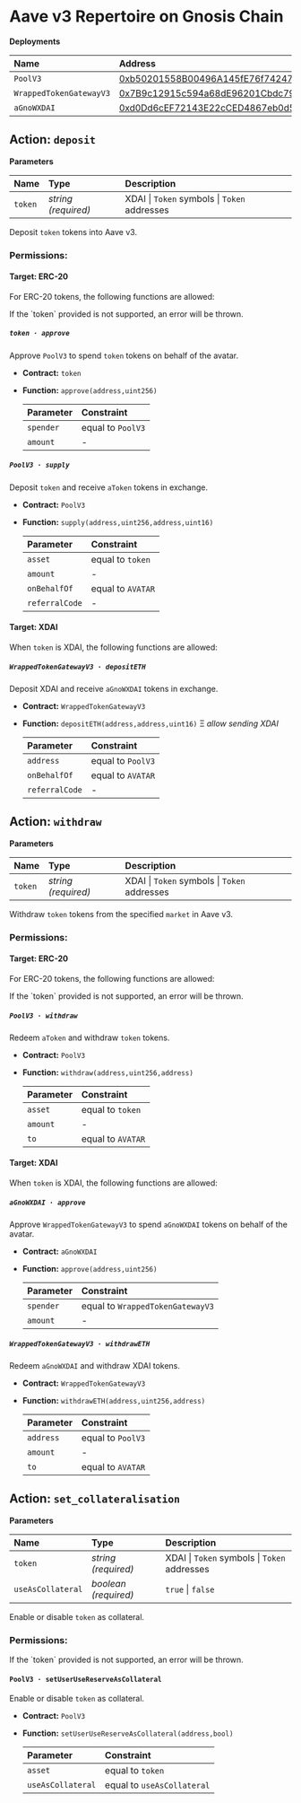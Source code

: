 
# Aave v3 Repertoire on Gnosis Chain

**Deployments**

| Name                    | Address                                                                                                                |
| :---------------------- | :--------------------------------------------------------------------------------------------------------------------- |
| `PoolV3`                | [0xb50201558B00496A145fE76f7424749556E326D8](https://gnosisscan.io/address/0xb50201558B00496A145fE76f7424749556E326D8) |
| `WrappedTokenGatewayV3` | [0x7B9c12915c594a68dE96201Cbdc79147F09da278](https://gnosisscan.io/address/0x7B9c12915c594a68dE96201Cbdc79147F09da278) |
| `aGnoWXDAI`             | [0xd0Dd6cEF72143E22cCED4867eb0d5F2328715533](https://gnosisscan.io/address/0xd0Dd6cEF72143E22cCED4867eb0d5F2328715533) |

## Action: `deposit`

**Parameters**

| Name    | Type                | Description                                  |
| :------ | :------------------ | :------------------------------------------- |
| `token` | _string (required)_ | XDAI \| `Token` symbols \| `Token` addresses |

Deposit `token` tokens into Aave v3.

### Permissions:

#### Target: ERC-20

For ERC-20 tokens, the following functions are allowed:

<Callout type="error">
  If the `token` provided is not supported, an error will be thrown.
</Callout>

##### `token · approve`

Approve `PoolV3` to spend `token` tokens on behalf of the avatar.

- **Contract:** `token`
- **Function:** `approve(address,uint256)`

  | Parameter | Constraint        |
  | :-------- | :---------------- |
  | `spender` | equal to `PoolV3` |
  | `amount`  | -                 |

##### `PoolV3 · supply`

Deposit `token` and receive `aToken` tokens in exchange.

- **Contract:** `PoolV3`
- **Function:** `supply(address,uint256,address,uint16)`

  | Parameter      | Constraint        |
  | :------------- | :---------------- |
  | `asset`        | equal to `token`  |
  | `amount`       | -                 |
  | `onBehalfOf`   | equal to `AVATAR` |
  | `referralCode` | -                 |

#### Target: XDAI

When `token` is XDAI, the following functions are allowed:

##### `WrappedTokenGatewayV3 · depositETH`

Deposit XDAI and receive `aGnoWXDAI` tokens in exchange.

- **Contract:** `WrappedTokenGatewayV3`
- **Function:** `depositETH(address,address,uint16)` Ξ _allow sending XDAI_

  | Parameter      | Constraint        |
  | :------------- | :---------------- |
  | `address`      | equal to `PoolV3` |
  | `onBehalfOf`   | equal to `AVATAR` |
  | `referralCode` | -                 |

## Action: `withdraw`

**Parameters**

| Name    | Type                | Description                                  |
| :------ | :------------------ | :------------------------------------------- |
| `token` | _string (required)_ | XDAI \| `Token` symbols \| `Token` addresses |

Withdraw `token` tokens from the specified `market` in Aave v3.

### Permissions:

#### Target: ERC-20

For ERC-20 tokens, the following functions are allowed:

<Callout type="error">
  If the `token` provided is not supported, an error will be thrown.
</Callout>

##### `PoolV3 · withdraw`

Redeem `aToken` and withdraw `token` tokens.

- **Contract:** `PoolV3`
- **Function:** `withdraw(address,uint256,address)`

  | Parameter | Constraint        |
  | :-------- | :---------------- |
  | `asset`   | equal to `token`  |
  | `amount`  | -                 |
  | `to`      | equal to `AVATAR` |

#### Target: XDAI

When `token` is XDAI, the following functions are allowed:

##### `aGnoWXDAI · approve`

Approve `WrappedTokenGatewayV3` to spend `aGnoWXDAI` tokens on behalf of the avatar.

- **Contract:** `aGnoWXDAI`
- **Function:** `approve(address,uint256)`

  | Parameter | Constraint                       |
  | :-------- | :------------------------------- |
  | `spender` | equal to `WrappedTokenGatewayV3` |
  | `amount`  | -                                |

##### `WrappedTokenGatewayV3 · withdrawETH`

Redeem `aGnoWXDAI` and withdraw XDAI tokens.

- **Contract:** `WrappedTokenGatewayV3`
- **Function:** `withdrawETH(address,uint256,address)`

  | Parameter | Constraint        |
  | :-------- | :---------------- |
  | `address` | equal to `PoolV3` |
  | `amount`  | -                 |
  | `to`      | equal to `AVATAR` |

## Action: `set_collateralisation`

**Parameters**

| Name              | Type                 | Description                                  |
| :---------------- | :------------------- | :------------------------------------------- |
| `token`           | _string (required)_  | XDAI \| `Token` symbols \| `Token` addresses |
| `useAsCollateral` | _boolean (required)_ | `true` \| `false`                            |

Enable or disable `token` as collateral.

### Permissions:

<Callout type="error">
  If the `token` provided is not supported, an error will be thrown.
</Callout>

#### `PoolV3 · setUserUseReserveAsCollateral`

Enable or disable `token` as collateral.

- **Contract:** `PoolV3`
- **Function:** `setUserUseReserveAsCollateral(address,bool)`

  | Parameter         | Constraint                 |
  | :---------------- | :------------------------- |
  | `asset`           | equal to `token`           |
  | `useAsCollateral` | equal to `useAsCollateral` |
